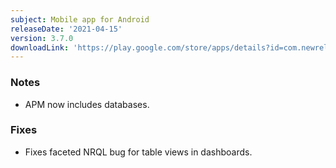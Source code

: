 ```yaml
---
subject: Mobile app for Android
releaseDate: '2021-04-15'
version: 3.7.0
downloadLink: 'https://play.google.com/store/apps/details?id=com.newrelic.rpm'
---
```


### Notes

* APM now includes databases.

### Fixes

* Fixes faceted NRQL bug for table views in dashboards.